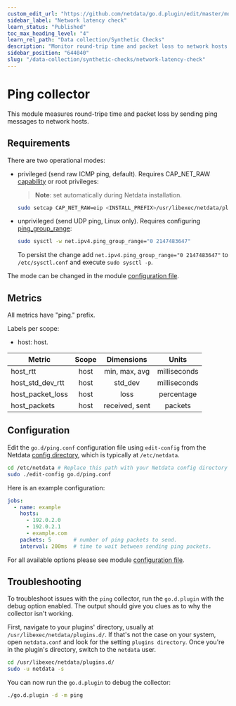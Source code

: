```yaml
---
custom_edit_url: "https://github.com/netdata/go.d.plugin/edit/master/modules/ping/README.md"
sidebar_label: "Network latency check"
learn_status: "Published"
toc_max_heading_level: "4"
learn_rel_path: "Data collection/Synthetic Checks"
description: "Monitor round-trip time and packet loss to network hosts with zero configuration, per-second metric granularity, and interactive visualizations."
sidebar_position: "644040"
slug: "/data-collection/synthetic-checks/network-latency-check"
---
```



# Ping collector

This module measures round-tripe time and packet loss by sending ping messages to network hosts.

## Requirements

There are two operational modes:

- privileged (send raw ICMP ping, default). Requires
  CAP_NET_RAW [capability](https://man7.org/linux/man-pages/man7/capabilities.7.html) or root privileges:
  > **Note**: set automatically during Netdata installation.

  ```bash
  sudo setcap CAP_NET_RAW=eip <INSTALL_PREFIX>/usr/libexec/netdata/plugins.d/go.d.plugin
  ```

- unprivileged (send UDP ping, Linux only).
  Requires configuring [ping_group_range](https://www.man7.org/linux/man-pages/man7/icmp.7.html):

  ```bash
  sudo sysctl -w net.ipv4.ping_group_range="0 2147483647"
  ```
  To persist the change add `net.ipv4.ping_group_range="0 2147483647"` to `/etc/sysctl.conf` and
  execute `sudo sysctl -p`.

The mode can be changed in the module [configuration file](#Configuration).

## Metrics

All metrics have "ping." prefix.

Labels per scope:

- host: host.

| Metric           | Scope |   Dimensions   |    Units     |
|------------------|:-----:|:--------------:|:------------:|
| host_rtt         | host  | min, max, avg  | milliseconds |
| host_std_dev_rtt | host  |    std_dev     | milliseconds |
| host_packet_loss | host  |      loss      |  percentage  |
| host_packets     | host  | received, sent |   packets    |

## Configuration

Edit the `go.d/ping.conf` configuration file using `edit-config` from the
Netdata [config directory](/docs/typical-netdata-agent-configurations/configuration), which is typically at `/etc/netdata`.

```bash
cd /etc/netdata # Replace this path with your Netdata config directory
sudo ./edit-config go.d/ping.conf
```

Here is an example configuration:

```yaml
jobs:
  - name: example
    hosts:
      - 192.0.2.0
      - 192.0.2.1
      - example.com
    packets: 5       # number of ping packets to send.
    interval: 200ms  # time to wait between sending ping packets.
```

For all available options please see
module [configuration file](https://github.com/netdata/go.d.plugin/blob/master/config/go.d/ping.conf).

## Troubleshooting

To troubleshoot issues with the `ping` collector, run the `go.d.plugin` with the debug option enabled. The output
should give you clues as to why the collector isn't working.

First, navigate to your plugins' directory, usually at `/usr/libexec/netdata/plugins.d/`. If that's not the case on your
system, open `netdata.conf` and look for the setting `plugins directory`. Once you're in the plugin's directory, switch
to the `netdata` user.

```bash
cd /usr/libexec/netdata/plugins.d/
sudo -u netdata -s
```

You can now run the `go.d.plugin` to debug the collector:

```bash
./go.d.plugin -d -m ping
```
